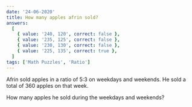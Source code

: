 ```yaml
---
date: '24-06-2020'
title: How many apples afrin sold?
answers:
  [
    { value: '240, 120', correct: false },
    { value: '235, 125', correct: false },
    { value: '230, 130', correct: false },
    { value: '225, 135', correct: true },
  ]
tags: ['Math Puzzles', 'Ratio']
---
```


Afrin sold apples in a ratio of 5:3 on weekdays and weekends. He sold a total of 360 apples on that week.

How many apples he sold during the weekdays and weekends?
